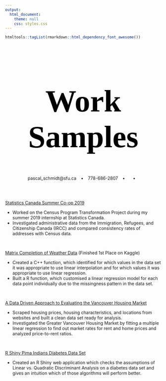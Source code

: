 ```yaml
---
output:
  html_document:
    theme: null
    css: styles.css
---
```


```r
htmltools::tagList(rmarkdown::html_dependency_font_awesome())
```

<style type="text/css">
h1 { /* Header 1 */
  font-size: 100px;
  font-family: "Playfair Display", serif;
  color: #000;
  text-align: center;
}
</style>

# Work Samples

<center>
<i class="fa fa-envelope"></i> pascal_schmidt@sfu.ca &ensp; &bull; &ensp;
<i class="fa fa-mobile"></i> 778-686-2807 &ensp; &bull; &ensp;
[<i class="fab fa-linkedin-in"></i>](https://www.linkedin.com/in/pascal-data-science/) &ensp; &bull; &ensp;
[<i class="fa fa-github"></i>](http://github.com/Pascal-SChmidt)
</center>

<br>
<br>

[Statistics Canada Summer Co-op 2019](https://github.com/Pascal-Schmidt/statistics-canada)

- Worked on the Census Program Transformation Project during my summer 2019 internship at Statistics Canada.
- Investigated administrative data from the Immigration, Refugees, and Citizenship Canada (IRCC) and compared consistency rates of addresses with Census data.

<br>

[Matrix Completion of Weather Data](https://github.com/Pascal-Schmidt/Matrix-Completion-Weather-Data) (Finished 1st Place on Kaggle)

- Created a C++ function, which identified for which values in the data set it was appropriate to use linear interpolation and for which values it was appropriate to use linear regression.
- Built a R function, which customised a linear regression model for each data point individually due to the missingness pattern in the data set.

<br>

[A Data Driven Approach to Evaluating the Vancouver Housing Market](https://github.com/Pascal-Schmidt/blog_posts/blob/master/32_Data-Driven-Approach-to-Evaluating-the-Vancouver-Housing-Market/reports/Vanouver_housing_market.md)

- Scraped housing prices, housing characteristics, and locations from websites and built a clean data set ready for analysis.
- Investigated the Greater Vancouver Housing Market by fitting a multiple linear regression to find out market rates for rent and home prices and analyzed price-to-rent ratios.

<br>

[R Shiny Pima Indians Diabetes Data Set](http://thatdatatho.com/2018/04/09/r-shiny-app-discriminant-analysis/)

- Created an R Shiny web application which checks the assumptions of Linear vs. Quadratic Discriminant Analysis on a diabetes data set and gives an intuition which of those algorithms will perform better. 

